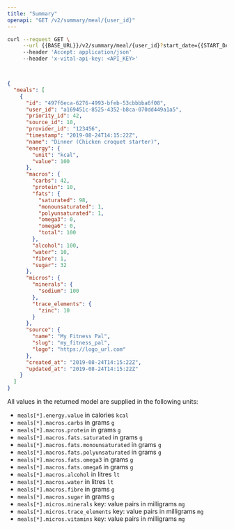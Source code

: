 ```yaml
---
title: "Summary"
openapi: "GET /v2/summary/meal/{user_id}"
---
```


<RequestExample>

```bash Bash
curl --request GET \
     --url {{BASE_URL}}/v2/summary/meal/{user_id}?start_date={{START_DATE}}&end_date={{END_DATE}} \
     --header 'Accept: application/json'
     --header 'x-vital-api-key: <API_KEY>'
```

```js JavaScript (Coming soon)

```

```python Python (Coming soon)
```

</RequestExample>

<ResponseExample>

```json Example
{
  "meals": [
    {
      "id": "497f6eca-6276-4993-bfeb-53cbbbba6f08",
      "user_id": "a169451c-8525-4352-b8ca-070dd449a1a5",
      "priority_id": 42,
      "source_id": 10,
      "provider_id": "123456",
      "timestamp": "2019-08-24T14:15:22Z",
      "name": "Dinner (Chicken croquet starter)",
      "energy": {
        "unit": "kcal",
        "value": 100
      },
      "macros": {
        "carbs": 42,
        "protein": 10,
        "fats": {
          "saturated": 98,
          "monounsaturated": 1,
          "polyunsaturated": 1,
          "omega3": 0,
          "omega6": 0,
          "total": 100
        },
        "alcohol": 100,
        "water": 10,
        "fibre": 1,
        "sugar": 32
      },
      "micros": {
        "minerals": {
          "sodium": 100
        },
        "trace_elements": {
          "zinc": 10
        }
      },
      "source": {
        "name": "My Fitness Pal",
        "slug": "my_fitness_pal",
        "logo": "https://logo_url.com"
      },
      "created_at": "2019-08-24T14:15:22Z",
      "updated_at": "2019-08-24T14:15:22Z"
    }
  ]
}
```

</ResponseExample>

<Info>
All values in the returned model are supplied in the following units:
</Info>

- `meals[*].energy.value` in calories `kcal`
- `meals[*].macros.carbs` in grams `g`
- `meals[*].macros.protein` in grams `g`
- `meals[*].macros.fats.saturated` in grams `g`
- `meals[*].macros.fats.monounsaturated` in grams `g`
- `meals[*].macros.fats.polyunsaturated` in grams `g`
- `meals[*].macros.fats.omega3` in grams `g`
- `meals[*].macros.fats.omega6` in grams `g`
- `meals[*].macros.alcohol` in litres `lt`
- `meals[*].macros.water` in litres `lt`
- `meals[*].macros.fibre` in grams `g`
- `meals[*].macros.sugar` in grams `g`
- `meals[*].micros.minerals` key: value pairs in milligrams `mg`
- `meals[*].micros.trace_elements` key: value pairs in milligrams `mg`
- `meals[*].micros.vitamins` key: value pairs in milligrams `mg`
